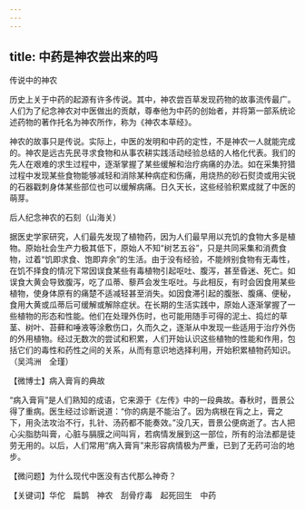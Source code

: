 ```yaml
---
---
---
```

title: 中药是神农尝出来的吗
---




传说中的神农



历史上关于中药的起源有许多传说。其中，神农尝百草发现药物的故事流传最广。人们为了纪念神农对中医做出的贡献，尊奉他为中药的创始者，并将第一部系统论述药物的著作托名为神农所作，称为《神农本草经》。

神农的故事只是传说。实际上，中医的发明和中药的定性，不是神农一人就能完成的。神农是远古先民寻求食物和从事农耕实践活动经验总结的人格化代表。我们的先人在艰难的求生过程中，逐渐掌握了某些缓解和治疗病痛的办法。如在采集狩猎过程中发现某些食物能够减轻和消除某种病症和伤痛，用烧热的砂石熨烫或用尖锐的石器戳刺身体某些部位也可以缓解病痛。日久天长，这些经验积累成就了中医的萌芽。

后人纪念神农的石刻（山海关）



据医史学家研究，人们最先发现了植物药，因为人们最早用以充饥的食物大多是植物。原始社会生产力极其低下，原始人不知“树艺五谷”，只是共同采集和消费食物，过着“饥即求食、饱即弃余”的生活。由于没有经验，不能辨别食物有无毒性，在饥不择食的情况下常因误食某些有毒植物引起呕吐、腹泻，甚至昏迷、死亡。如误食大黄会导致腹泻，吃了瓜蒂、藜芦会发生呕吐。与此相反，有时会因食用某些植物，使身体原有的痛楚不适减轻甚至消失。如因食滞引起的腹胀、腹痛、便秘，食用大黄或瓜蒂后可缓解或解除症状。在长期的生活实践中，原始人逐渐掌握了一些植物的形态和性能。他们在处理外伤时，也可能用随手可得的泥土、捣烂的草茎、树叶、苔藓和唾液等涂敷伤口，久而久之，逐渐从中发现一些适用于治疗外伤的外用植物。经过无数次的尝试和积累，人们开始认识这些植物的性能和作用，包括它们的毒性和药性之间的关系，从而有意识地选择利用，开始积累植物药知识。（吴鸿洲　全瑾）





【微博士】病入膏肓的典故

“病入膏肓”是人们熟知的成语，它来源于《左传》中的一段典故。春秋时，晋景公得了重病。医生经过诊断说道：“你的病是不能治了。因为病根在肓之上，膏之下，用灸法攻治不行，扎针、汤药都不能奏效。”没几天，晋景公便病逝了。古人把心尖脂肪叫膏，心脏与膈膜之间叫肓，若病情发展到这一部位，所有的治法都是徒劳无用的。以后，人们常用“病入膏肓”来形容病情极为严重，已到了无药可治的地步。

【微问题】为什么现代中医没有古代那么神奇？

【关键词】华佗　扁鹊　神农　刮骨疗毒　起死回生　中药